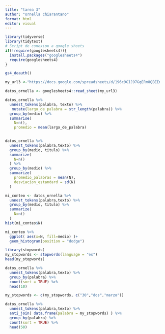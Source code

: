 ```yaml
---
title: "tarea 3"
author: "ornella chiarantano"
format: html
editor: visual
---
```


```r
library(tidyverse)
library(tidytext)
# Script de conexion a google sheets
if(!require(googlesheets4)){
  install.packages("googlesheets4")
  require(googlesheets4)
}

gs4_deauth()

my_url3 <-"https://docs.google.com/spreadsheets/d/196c9GIJ97GgERm8QBEEm5LBCPPlOnYxs2TGcMJBWSJA/edit?usp=sharing"

datos_ornella <- googlesheets4::read_sheet(my_url3)
```

```r
datos_ornella %>% 
  unnest_tokens(palabra, texto) %>% 
   mutate(largo_de_palabra = str_length(palabra)) %>% 
  group_by(medio) %>% 
  summarise(
    N=n(),
    promedio = mean(largo_de_palabra)
  
```

```r
datos_ornella %>% 
  unnest_tokens(palabra,texto) %>% 
  group_by(medio, titulo) %>% 
  summarize(
    N=n()
  ) %>% 
  group_by(medio) %>% 
  summarize(
    promedio_palabras = mean(N),
    desviacion_estandard = sd(N)
  )
```

```r
mi_conteo <- datos_ornella %>% 
  unnest_tokens(palabra,texto) %>% 
  group_by(medio, titulo) %>% 
  summarize(
    N=n()
  )
hist(mi_conteo$N)
```

```r
mi_conteo %>% 
  ggplot( aes(x=N, fill=medio) )+
  geom_histogram(position = "dodge")
```

```r
library(stopwords)
my_stopwords <- stopwords(language = "es")
head(my_stopwords)
```

```r
datos_ornella %>% 
  unnest_tokens(palabra,texto) %>% 
  group_by(palabra) %>% 
  count(sort = TRUE) %>% 
  head(10)
```

```r
my_stopwords <- c(my_stopwords, c("30","dos","marzo"))

datos_ornella %>% 
  unnest_tokens(palabra,texto) %>%
  anti_join( data.frame(palabra = my_stopwords) ) %>% 
  group_by(palabra) %>% 
  count(sort = TRUE) %>% 
  head(50)
```
